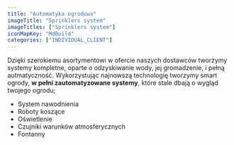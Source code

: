 ```yaml
---
title: "Automatyka ogrodowa"
imageTitle: "Sprinklers system"
imageTitles: ["Sprinklers system"]
iconMapKey: "MdBuild"
categories: ["INDIVIDUAL_CLIENT"]
---
```


Dzięki szerokiemu asortymentowi w&nbsp;ofercie naszych dostawców tworzymy systemy kompletne, oparte o&nbsp;odzyskiwanie wody, jej gromadzenie, i&nbsp;pełną autmatyczność. Wykorzystując najnowszą technologię tworzymy smart ogrody, **w&nbsp;pełni zautomatyzowane systemy**, które stale dbają o&nbsp;wygląd twojego ogrodu;

- System nawodnienia
- Roboty koszące
- Oświetlenie
- Czujniki warunków atmosferycznych
- Fontanny
